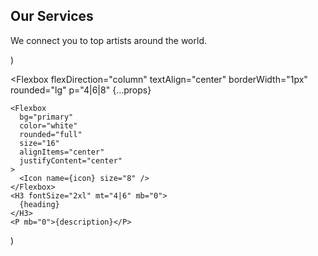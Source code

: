   <Section py="8|12|16|24" {...props} bg="muted">
    <Container>
      <H2 m="0" lineHeight="tight" textAlign="center">
        Our Services
      </H2>
      <P fontSize="xl|2xl" mt="2" textAlign="center">
        We connect you to top artists around the world.
      </P>
      <Grid col="1|2|3" mt="8|10|12" gap="4|6|8">
        <Feature
          icon="airplay"
          heading="Pre-Umrah Guidance"
          description="Before we embark on the holy journey we educate you about the process."
        />
        <Feature
          icon="globe"
          heading="Visa Services"
          description="The agreements that we have with the hotels and other service providers in Saudi Arabia are one of the best in their field."
        />
        <Feature
          icon="archive"
          heading="Laundry Services"
          description="We”ll get your clothes (as many as you want) washed, ironed and delivered back to you absolutely free."
        />
        <Feature
          icon="navigation"
          heading="Luxurious Transfers"
          description="Transport from Makkah to Madina in Luxurious AC busses."
        />
        <Feature
          icon="coffee"
          heading="Buffet Service"
          description="A variety of Delicious cuisines to tick your tastebuds. Food is served in buffet."
        />
        <Feature
          icon="phone"
          heading="Sim cards"
          description="We assist you get local sim card so that youre in touch with youre loved ones."
        />
      </Grid>
    </Container>
  </Section>
)

  <Flexbox
    flexDirection="column"
    textAlign="center"
    borderWidth="1px"
    rounded="lg"
    p="4|6|8"
    {...props}
  >
    <Flexbox
      bg="primary"
      color="white"
      rounded="full"
      size="16"
      alignItems="center"
      justifyContent="center"
    >
      <Icon name={icon} size="8" />
    </Flexbox>
    <H3 fontSize="2xl" mt="4|6" mb="0">
      {heading}
    </H3>
    <P mb="0">{description}</P>
  </Flexbox>
)